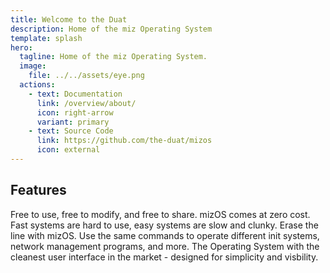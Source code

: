 ```yaml
---
title: Welcome to the Duat
description: Home of the miz Operating System
template: splash
hero:
  tagline: Home of the miz Operating System.
  image:
    file: ../../assets/eye.png
  actions:
    - text: Documentation
      link: /overview/about/
      icon: right-arrow
      variant: primary
    - text: Source Code
      link: https://github.com/the-duat/mizos
      icon: external
---
```



## Features

<CardGrid stagger>
	<Card title="Open source freedom" icon="pencil">
		Free to use, free to modify, and free to share. mizOS comes at zero cost.
	</Card>
	<Card title="Unmatched balance" icon="add-document">
		Fast systems are hard to use, easy systems are slow and clunky. Erase the line with mizOS.
	</Card>
	<Card title="Unrivaled uniformity" icon="setting">
		Use the same commands to operate different init systems, network management programs, and more.
	</Card>
	<Card title="Beautiful interface" icon="open-book">
		The Operating System with the cleanest user interface in the market - designed for simplicity and visbility.
	</Card>
</CardGrid>

